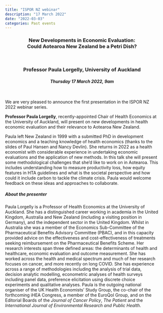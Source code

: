 ```yaml
---
title: "ISPOR NZ webinar"
description: "17 March 2022"
date: "2022-03-03"
categories: Past events
---
```


<h3 style="text-align:center">New Developments in Economic Evaluation:<br>Could Aotearoa New Zealand be a Petri Dish?</h3>

<br>

<h3 style="text-align:center">Professor Paula Lorgelly, University of Auckland</h3>
<h4 style="text-align:center">*Thursday 17 March 2022, 9am*</h4>

<br>

We are very pleased to announce the first presentation in the ISPOR NZ 2022 webinar series.

**Professor Paula Lorgelly**, recently-appointed Chair of Health Economics at the University of Auckland, will present on new developments in health economic evaluation and their relevance to Aotearoa New Zealand.

Paula left New Zealand in 1999 with a submitted PhD in development economics and a teaching knowledge of health economics (thanks to the slides of Paul Hansen and Nancy Devlin).  She returns in 2022 as a health economist with considerable experience in undertaking economic evaluations and the application of new methods. In this talk she will present some methodological challenges that she’d like to work on in Aotearoa. This includes understanding how to measure productivity loss, how equity features in HTA guidelines and what is the societal perspective and how could it include carbon to tackle the climate crisis.  Paula would welcome feedback on these ideas and approaches to collaborate.

##### *About the presenter*
Paula Lorgelly is a Professor of Health Economics at the University of Auckland. She has a distinguished career working in academia in the United Kingdom, Australia and New Zealand (including a visiting position in Germany), and the independent sector in the United Kingdom. Whilst in Australia she was a member of the Economics Sub-Committee of the Pharmaceutical Benefits Advisory Committee (PBAC), and in this capacity provided advice on the effectiveness and cost-effectiveness of treatments seeking reimbursement on the Pharmaceutical Benefits Scheme. Her research interests span three defined areas: the determinants of health and healthcare, economic evaluation and outcome measurement. She has worked across the health and medical spectrum and much of her research focuses on cancer, and more recently on long COVID. She has experience across a range of methodologies including the analysis of trial data, decision analytic modelling, econometric analyses of health surveys including panel data, preference elicitation using discrete choice experiments and qualitative analyses. Paula is the outgoing national organiser of the UK Health Economists’ Study Group, the co-chair of the forthcoming iHEA Congress, a member of the EuroQol Group, and on the Editorial Boards of the *Journal of Cancer Policy*, *The Patient* and the *International Journal of Environmental Research and Public Health*.
